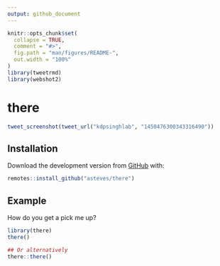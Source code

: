 ```yaml
---
output: github_document
---
```


<!-- README.md is generated from README.Rmd. Please edit that file -->

```r
knitr::opts_chunk$set(
  collapse = TRUE,
  comment = "#>",
  fig.path = "man/figures/README-",
  out.width = "100%"
)
library(tweetrmd)
library(webshot2)
```

# there

```r
tweet_screenshot(tweet_url("kdpsinghlab", "1450476300343316490"))
```

## Installation

Download the development version from [GitHub](https://github.com/) with:

``` r
remotes::install_github("asteves/there")
```
## Example

How do you get a pick me up? 

```r
library(there)
there()

## Or alternatively 
there::there()
```

